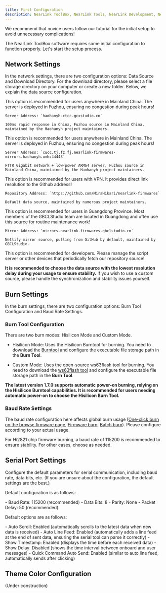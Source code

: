 ```yaml
---
title: First Configuration
description: NearLink ToolBox, NearLink Tools, NearLink Development, NearLink, NearLink ToolBox, First Configuration of NearLink ToolBox
---
```



<Aside type="caution" title="Note">We recommend that novice users follow our tutorial for the initial setup to avoid unnecessary complications!</Aside>

The NearLink ToolBox software requires some initial configuration to function properly. Let's start the setup process.

## Network Settings

In the network settings, there are two configuration options: Data Source and Download Directory. For the download directory, please select a file storage directory on your computer or create a new folder. Below, we explain the data source configuration.

<Tabs>
  <TabItem label="Fuzhou Telecom">
    <Aside type="tip" title="User Tip">This option is recommended for users anywhere in Mainland China. The server is deployed in Fuzhou, ensuring no congestion during peak hours!</Aside>

    Server Address: `haohanyh-ctcc.gcxstudio.cn`

    100ms rapid response in China, Fuzhou source in Mainland China, maintained by the Haohanyh project maintainers.
  </TabItem>

  <TabItem label="Fuzhou Unicom">
    <Aside type="tip" title="User Tip">This option is recommended for users anywhere in Mainland China. The server is deployed in Fuzhou, ensuring no congestion during peak hours!</Aside>

    Server Address: `cucc.tj.fz.fj.nearlink-firmwares-mirrors.haohanyh.ovh:44443`

    FTTR Gigabit network + low-power ARM64 server, Fuzhou source in Mainland China, maintained by the Haohanyh project maintainers.
  </TabItem>

  <TabItem label="Github">
    <Aside type="tip" title="User Tip">This option is recommended for users with VPN. It provides direct link resolution to the Github address!</Aside>

    Repository Address: `https://github.com/MiraHikari/nearlink-firmwares`

    Default data source, maintained by numerous project maintainers.
  </TabItem>

  <TabItem label="Netlify">
    <Aside type="tip" title="User Tip">This option is recommended for users in Guangdong Province. Most members of the GBCLStudio team are located in Guangdong and often use this source for routine maintenance work!</Aside>
    
    Mirror Address: `mirrors.nearlink-firmwares.gbclstudio.cn`

    Netlify mirror source, pulling from GitHub by default, maintained by GBCLStudio.
  </TabItem>

  <TabItem label="Custom">
    <Aside type="tip" title="Developer Tip">This option is recommended for developers. Please manage the script server or other devices that periodically fetch our repository source!</Aside>
  </TabItem>
</Tabs>

**It is recommended to choose the data source with the lowest resolution delay during your usage to ensure stability.** If you wish to use a custom source, please handle the synchronization and stability issues yourself.

## Burn Settings

In the burn settings, there are two configuration options: Burn Tool Configuration and Baud Rate Settings.

### Burn Tool Configuration

There are two burn modes: Hisilicon Mode and Custom Mode.

- Hisilicon Mode: Uses the Hisilicon Burntool for burning. You need to download the [Burntool](https://cucc.tj.fz.fj.nearlink-firmwares-mirrors.haohanyh.ovh:44443/?tools/burntool) and configure the executable file storage path in the **Burn Tool**.

- Custom Mode: Uses the open-source ws63flash tool for burning. You need to download the [ws63flash tool](https://github.com/goodspeed34/ws63flash/releases) and configure the executable file storage path in the **Burn Tool**.

**The latest version 1.7.0 supports automatic power-on burning, relying on the Hisilicon Burntool capabilities. It is recommended for users needing automatic power-on to choose the Hisilicon Burn Tool.**

### Baud Rate Settings

The baud rate configuration here affects global burn usage ([One-click burn on the browse firmware page](/getting-started/started#one-click-burn), [Firmware burn](/getting-started/started#manual-burn), [Batch burn](/getting-started/started#batch-burn)). Please configure according to your actual usage.

<Aside type="danger">For Hi2821 chip firmware burning, a baud rate of 115200 is recommended to ensure stability. For other cases, choose as needed.</Aside>

## Serial Port Settings

Configure the default parameters for serial communication, including baud rate, data bits, etc. (If you are unsure about the configuration, the default settings are the best.)

Default configuration is as follows:

<Card title="Serial Port Configuration" icon="information">
  - Baud Rate: 115200 (recommended)
  - Data Bits: 8
  - Parity: None
  - Packet Delay: 50 (recommended)
</Card>

Default options are as follows:

<Card title="Default Options" icon="information">
  - Auto Scroll: Enabled (automatically scrolls to the latest data when new data is received)
  - Auto Line Feed: Enabled (automatically adds a line feed at the end of sent data, ensuring the serial tool can parse it correctly)
  - Show Timestamp: Enabled (displays the time before each received data)
  - Show Delay: Disabled (shows the time interval between onboard and user messages)
  - Quick Command Auto Send: Enabled (similar to auto line feed, automatically sends after clicking)
</Card>

## Theme Color Configuration

(Under construction)